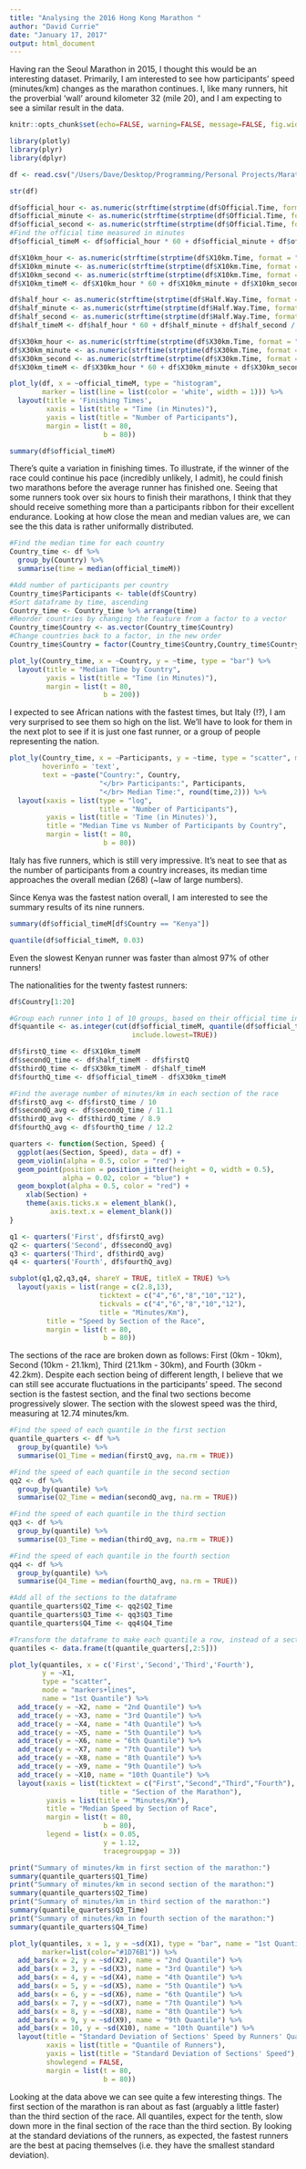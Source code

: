 ```yaml
---
title: "Analysing the 2016 Hong Kong Marathon "
author: "David Currie"
date: "January 17, 2017"
output: html_document
---
```


Having ran the Seoul Marathon in 2015, I thought this would be an interesting dataset. Primarily, I am interested to see how participants' speed (minutes/km) changes as the marathon continues. I, like many runners, hit the proverbial 'wall' around kilometer 32 (mile 20), and I am expecting to see a similar result in the data.

```r
knitr::opts_chunk$set(echo=FALSE, warning=FALSE, message=FALSE, fig.width=9, fig.height=6)

library(plotly)
library(plyr)
library(dplyr)
```

```r
df <- read.csv("/Users/Dave/Desktop/Programming/Personal Projects/Marathon-Kaggle/challenge.csv")
```

```r
str(df)
```


```r
df$official_hour <- as.numeric(strftime(strptime(df$Official.Time, format = "%H:%M:%S"), "%H"))
df$official_minute <- as.numeric(strftime(strptime(df$Official.Time, format = "%H:%M:%S"), "%M"))
df$official_second <- as.numeric(strftime(strptime(df$Official.Time, format = "%H:%M:%S"), "%S"))
#Find the official time measured in minutes
df$official_timeM <- df$official_hour * 60 + df$official_minute + df$official_second / 60

df$X10km_hour <- as.numeric(strftime(strptime(df$X10km.Time, format = "%H:%M:%S"), "%H"))
df$X10km_minute <- as.numeric(strftime(strptime(df$X10km.Time, format = "%H:%M:%S"), "%M"))
df$X10km_second <- as.numeric(strftime(strptime(df$X10km.Time, format = "%H:%M:%S"), "%S"))
df$X10km_timeM <- df$X10km_hour * 60 + df$X10km_minute + df$X10km_second / 60

df$half_hour <- as.numeric(strftime(strptime(df$Half.Way.Time, format = "%H:%M:%S"), "%H"))
df$half_minute <- as.numeric(strftime(strptime(df$Half.Way.Time, format = "%H:%M:%S"), "%M"))
df$half_second <- as.numeric(strftime(strptime(df$Half.Way.Time, format = "%H:%M:%S"), "%S"))
df$half_timeM <- df$half_hour * 60 + df$half_minute + df$half_second / 60

df$X30km_hour <- as.numeric(strftime(strptime(df$X30km.Time, format = "%H:%M:%S"), "%H"))
df$X30km_minute <- as.numeric(strftime(strptime(df$X30km.Time, format = "%H:%M:%S"), "%M"))
df$X30km_second <- as.numeric(strftime(strptime(df$X30km.Time, format = "%H:%M:%S"), "%S"))
df$X30km_timeM <- df$X30km_hour * 60 + df$X30km_minute + df$X30km_second / 60
```


```r
plot_ly(df, x = ~official_timeM, type = "histogram",
        marker = list(line = list(color = 'white', width = 1))) %>%
  layout(title = 'Finishing Times',
         xaxis = list(title = "Time (in Minutes)"),
         yaxis = list(title = "Number of Participants"),
         margin = list(t = 80,
                       b = 80))

summary(df$official_timeM)
```

There's quite a variation in finishing times. To illustrate, if the winner of the race could continue his pace (incredibly unlikely, I admit), he could finish two marathons before the average runner has finished one. Seeing that some runners took over six hours to finish their marathons, I think that they should receive something more than a participants ribbon for their excellent endurance. Looking at how close the mean and median values are, we can see the this data is rather uniformally distributed.

```r
#Find the median time for each country
Country_time <- df %>% 
  group_by(Country) %>%
  summarise(time = median(official_timeM))

#Add number of participants per country
Country_time$Participants <- table(df$Country)
#Sort dataframe by time, ascending
Country_time <- Country_time %>% arrange(time)
#Reorder countries by changing the feature from a factor to a vector
Country_time$Country <- as.vector(Country_time$Country)
#Change countries back to a factor, in the new order
Country_time$Country = factor(Country_time$Country,Country_time$Country)
```


```r
plot_ly(Country_time, x = ~Country, y = ~time, type = "bar") %>%
  layout(title = "Median Time by Country",
         yaxis = list(title = "Time (in Minutes)"),
         margin = list(t = 80,
                       b = 200))
```

I expected to see African nations with the fastest times, but Italy (!?), I am very surprised to see them so high on the list. We'll have to look for them in the next plot to see if it is just one fast runner, or a group of people representing the nation.

```r
plot_ly(Country_time, x = ~Participants, y = ~time, type = "scatter", mode = "markers",
        hoverinfo = 'text',
        text = ~paste("Country:", Country,
                      "</br> Participants:", Participants,
                      "</br> Median Time:", round(time,2))) %>%
  layout(xaxis = list(type = "log",
                      title = "Number of Participants"),
         yaxis = list(title = 'Time (in Minutes)'),
         title = "Median Time vs Number of Participants by Country",
         margin = list(t = 80,
                       b = 80))
```

Italy has five runners, which is still very impressive. It's neat to see that as the number of participants from a country increases, its median time approaches the overall median (268) (~law of large numbers).

Since Kenya was the fastest nation overall, I am interested to see the summary results of its nine runners.
```r
summary(df$official_timeM[df$Country == "Kenya"])
```

```r
quantile(df$official_timeM, 0.03)
```

Even the slowest Kenyan runner was faster than almost 97% of other runners!

The nationalities for the twenty fastest runners:
```r
df$Country[1:20]
```


```r
#Group each runner into 1 of 10 groups, based on their official time in minutes
df$quantile <- as.integer(cut(df$official_timeM, quantile(df$official_timeM, probs=0:10/10), 
                              include.lowest=TRUE))
```

```r
df$firstQ_time <- df$X10km_timeM
df$secondQ_time <- df$half_timeM - df$firstQ
df$thirdQ_time <- df$X30km_timeM - df$half_timeM
df$fourthQ_time <- df$official_timeM - df$X30km_timeM

#Find the average number of minutes/km in each section of the race
df$firstQ_avg <- df$firstQ_time / 10
df$secondQ_avg <- df$secondQ_time / 11.1
df$thirdQ_avg <- df$thirdQ_time / 8.9
df$fourthQ_avg <- df$fourthQ_time / 12.2
```

```r
quarters <- function(Section, Speed) {
  ggplot(aes(Section, Speed), data = df) +
  geom_violin(alpha = 0.5, color = "red") +
  geom_point(position = position_jitter(height = 0, width = 0.5),
             alpha = 0.02, color = "blue") +
  geom_boxplot(alpha = 0.5, color = "red") +
    xlab(Section) + 
    theme(axis.ticks.x = element_blank(),
          axis.text.x = element_blank())
}

q1 <- quarters('First', df$firstQ_avg)
q2 <- quarters('Second', df$secondQ_avg)
q3 <- quarters('Third', df$thirdQ_avg)
q4 <- quarters('Fourth', df$fourthQ_avg)

subplot(q1,q2,q3,q4, shareY = TRUE, titleX = TRUE) %>%
  layout(yaxis = list(range = c(2.8,13),
                      ticktext = c("4","6","8","10","12"),
                      tickvals = c("4","6","8","10","12"),
                      title = "Minutes/Km"),
         title = "Speed by Section of the Race",
         margin = list(t = 80, 
                       b = 80))
```

The sections of the race are broken down as follows: First (0km - 10km), Second (10km - 21.1km), Third (21.1km - 30km), and Fourth (30km - 42.2km). Despite each section being of different length, I believe that we can still see accurate fluctuations in the participants' speed. The second section is the fastest section, and the final two sections become progressively slower. The section with the slowest speed was the third, measuring at 12.74 minutes/km.

```r
#Find the speed of each quantile in the first section
quantile_quarters <- df %>%
  group_by(quantile) %>%
  summarise(Q1_Time = median(firstQ_avg, na.rm = TRUE))

#Find the speed of each quantile in the second section
qq2 <- df %>%
  group_by(quantile) %>%
  summarise(Q2_Time = median(secondQ_avg, na.rm = TRUE))

#Find the speed of each quantile in the third section
qq3 <- df %>%
  group_by(quantile) %>%
  summarise(Q3_Time = median(thirdQ_avg, na.rm = TRUE))

#Find the speed of each quantile in the fourth section
qq4 <- df %>%
  group_by(quantile) %>%
  summarise(Q4_Time = median(fourthQ_avg, na.rm = TRUE))

#Add all of the sections to the dataframe
quantile_quarters$Q2_Time <- qq2$Q2_Time
quantile_quarters$Q3_Time <- qq3$Q3_Time
quantile_quarters$Q4_Time <- qq4$Q4_Time

#Transform the dataframe to make each quantile a row, instead of a section of the marathon
quantiles <- data.frame(t(quantile_quarters[,2:5]))
```


```r
plot_ly(quantiles, x = c('First','Second','Third','Fourth'), 
        y = ~X1, 
        type = "scatter", 
        mode = "markers+lines",
        name = "1st Quantile") %>%
  add_trace(y = ~X2, name = "2nd Quantile") %>%
  add_trace(y = ~X3, name = "3rd Quantile") %>%
  add_trace(y = ~X4, name = "4th Quantile") %>%
  add_trace(y = ~X5, name = "5th Quantile") %>%
  add_trace(y = ~X6, name = "6th Quantile") %>%
  add_trace(y = ~X7, name = "7th Quantile") %>%
  add_trace(y = ~X8, name = "8th Quantile") %>%
  add_trace(y = ~X9, name = "9th Quantile") %>%
  add_trace(y = ~X10, name = "10th Quantile") %>%
  layout(xaxis = list(ticktext = c("First","Second","Third","Fourth"),
                      title = "Section of the Marathon"),
         yaxis = list(title = "Minutes/Km"),
         title = "Median Speed by Section of Race",
         margin = list(t = 80,
                       b = 80),
         legend = list(x = 0.05,
                       y = 1.12,
                       tracegroupgap = 3))
```


```r
print("Summary of minutes/km in first section of the marathon:")
summary(quantile_quarters$Q1_Time)
print("Summary of minutes/km in second section of the marathon:")
summary(quantile_quarters$Q2_Time)
print("Summary of minutes/km in third section of the marathon:")
summary(quantile_quarters$Q3_Time)
print("Summary of minutes/km in fourth section of the marathon:")
summary(quantile_quarters$Q4_Time)
```

```r
plot_ly(quantiles, x = 1, y = ~sd(X1), type = "bar", name = "1st Quantile", 
        marker=list(color="#1D76B1")) %>%
  add_bars(x = 2, y = ~sd(X2), name = "2nd Quantile") %>%
  add_bars(x = 3, y = ~sd(X3), name = "3rd Quantile") %>%
  add_bars(x = 4, y = ~sd(X4), name = "4th Quantile") %>%
  add_bars(x = 5, y = ~sd(X5), name = "5th Quantile") %>%
  add_bars(x = 6, y = ~sd(X6), name = "6th Quantile") %>%
  add_bars(x = 7, y = ~sd(X7), name = "7th Quantile") %>%
  add_bars(x = 8, y = ~sd(X8), name = "8th Quantile") %>%
  add_bars(x = 9, y = ~sd(X9), name = "9th Quantile") %>%
  add_bars(x = 10, y = ~sd(X10), name = "10th Quantile") %>%
  layout(title = "Standard Deviation of Sections' Speed by Runners' Quantiles",
         xaxis = list(title = "Quantile of Runners"),
         yaxis = list(title = "Standard Deviation of Sections' Speed"),
         showlegend = FALSE,
         margin = list(t = 80,
                       b = 80))
```

Looking at the data above we can see quite a few interesting things. The first section of the marathon is ran about as fast (arguably a little faster) than the third section of the race. All quantiles, expect for the tenth, slow down more in the final section of the race than the third section. By looking at the standard deviations of the runners, as expected, the fastest runners are the best at pacing themselves (i.e. they have the smallest standard deviation). 






